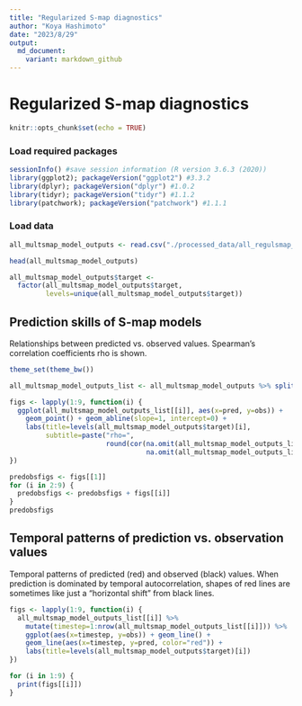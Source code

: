 ```yaml
---
title: "Regularized S-map diagnostics"
author: "Koya Hashimoto"
date: "2023/8/29"
output:
  md_document:
    variant: markdown_github
---
```


# Regularized S-map diagnostics

```r
knitr::opts_chunk$set(echo = TRUE)
```

### Load required packages

```r
sessionInfo() #save session information (R version 3.6.3 (2020))
library(ggplot2); packageVersion("ggplot2") #3.3.2
library(dplyr); packageVersion("dplyr") #1.0.2
library(tidyr); packageVersion("tidyr") #1.1.2
library(patchwork); packageVersion("patchwork") #1.1.1
```

### Load data

```r
all_multsmap_model_outputs <- read.csv("./processed_data/all_regulsmap_model_outputs240123.csv")

head(all_multsmap_model_outputs)

all_multsmap_model_outputs$target <- 
  factor(all_multsmap_model_outputs$target, 
         levels=unique(all_multsmap_model_outputs$target))
```

## Prediction skills of S-map models

Relationships between predicted vs. observed values. Spearman's correlation coefficients rho is shown.

```r
theme_set(theme_bw())

all_multsmap_model_outputs_list <- all_multsmap_model_outputs %>% split(., f=.$target) 

figs <- lapply(1:9, function(i) {
  ggplot(all_multsmap_model_outputs_list[[i]], aes(x=pred, y=obs)) + 
    geom_point() + geom_abline(slope=1, intercept=0) + 
    labs(title=levels(all_multsmap_model_outputs$target)[i], 
         subtitle=paste("rho=", 
                        round(cor(na.omit(all_multsmap_model_outputs_list[[i]])$obs, 
                                  na.omit(all_multsmap_model_outputs_list[[i]])$pred, method="spearman"), digits=2), sep=""))
})

predobsfigs <- figs[[1]]
for (i in 2:9) {
  predobsfigs <- predobsfigs + figs[[i]]
}
predobsfigs
```

## Temporal patterns of prediction vs. observation values 

Temporal patterns of predicted (red) and observed (black) values.
When prediction is dominated by temporal autocorrelation, shapes of red lines are sometimes like just a "horizontal shift" from black lines.

```r
figs <- lapply(1:9, function(i) {
  all_multsmap_model_outputs_list[[i]] %>% 
    mutate(timestep=1:nrow(all_multsmap_model_outputs_list[[i]])) %>%
    ggplot(aes(x=timestep, y=obs)) + geom_line() + 
    geom_line(aes(x=timestep, y=pred, color="red")) + 
    labs(title=levels(all_multsmap_model_outputs$target)[i])
})

for (i in 1:9) {
  print(figs[[i]])
}
```